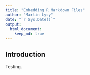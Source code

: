 ```yaml
---
title: "Embedding R Markdown Files"
author: "Martin Lysy"
date: "`r Sys.Date()`"
output: 
  html_document:
    keep_md: true
---
```


## Introduction

Testing.
